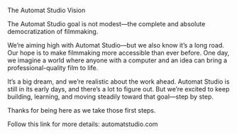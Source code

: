 
The Automat Studio Vision

The Automat Studio goal is not modest—the complete and absolute democratization of filmmaking. 

We’re aiming high with Automat Studio—but we also know it’s a long road. Our hope is to make filmmaking more accessible than ever before. One day, we imagine a world where anyone with a computer and an idea can bring a professional-quality film to life.

It’s a big dream, and we’re realistic about the work ahead. Automat Studio is still in its early days, and there’s a lot to figure out. But we’re excited to keep building, learning, and moving steadily toward that goal—step by step.

Thanks for being here as we take those first steps.

Follow this link for more details: automatstudio.com
